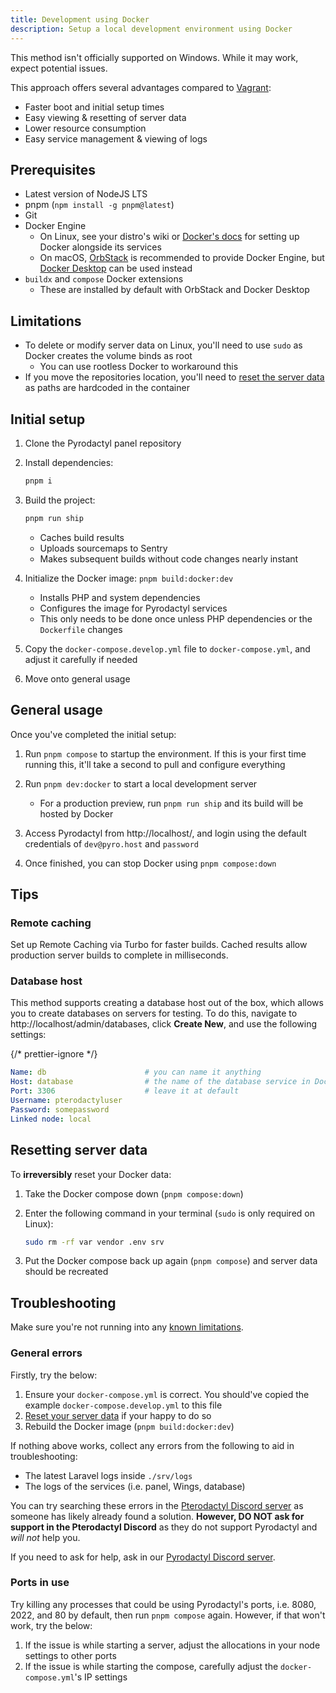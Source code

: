 ```yaml
---
title: Development using Docker
description: Setup a local development environment using Docker
---
```


<Callout type="error">
  This method isn't officially supported on Windows. While it may work, expect
  potential issues.
</Callout>

This approach offers several advantages compared to [Vagrant](vagrant):

- Faster boot and initial setup times
- Easy viewing & resetting of server data
- Lower resource consumption
- Easy service management & viewing of logs

## Prerequisites

- Latest version of NodeJS LTS
- pnpm (`npm install -g pnpm@latest`)
- Git
- Docker Engine
  - On Linux, see your distro's wiki or [Docker's docs](https://docs.docker.com/engine/install/) for setting up Docker alongside its services
  - On macOS, [OrbStack](https://orbstack.dev/) is recommended to provide Docker Engine, but [Docker Desktop](https://www.docker.com/products/docker-desktop/) can be used instead
- `buildx` and `compose` Docker extensions
  - These are installed by default with OrbStack and Docker Desktop

## Limitations

- To delete or modify server data on Linux, you'll need to use `sudo` as Docker creates the volume binds as root
  - You can use rootless Docker to workaround this
- If you move the repositories location, you'll need to [reset the server data](#resetting-server-data) as paths are hardcoded in the container

## Initial setup

1. Clone the Pyrodactyl panel repository

1. Install dependencies:

   ```bash
   pnpm i
   ```

1. Build the project:

   ```bash
   pnpm run ship
   ```

   - Caches build results
   - Uploads sourcemaps to Sentry
   - Makes subsequent builds without code changes nearly instant

1. Initialize the Docker image: `pnpm build:docker:dev`

   - Installs PHP and system dependencies
   - Configures the image for Pyrodactyl services
   - This only needs to be done once unless PHP dependencies or the `Dockerfile` changes

1. Copy the `docker-compose.develop.yml` file to `docker-compose.yml`, and adjust it carefully if needed

1. Move onto general usage

## General usage

Once you've completed the initial setup:

1. Run `pnpm compose` to startup the environment. If this is your first time running this, it'll take a second to pull and configure everything

1. Run `pnpm dev:docker` to start a local development server

   - For a production preview, run `pnpm run ship` and its build will be hosted by Docker

1. Access Pyrodactyl from http://localhost/, and login using the default credentials of `dev@pyro.host` and `password`

1. Once finished, you can stop Docker using `pnpm compose:down`

## Tips

### Remote caching

Set up Remote Caching via Turbo for faster builds. Cached results allow production server builds to complete in milliseconds.

### Database host

This method supports creating a database host out of the box, which allows you to create databases on servers for testing. To do this, navigate to http://localhost/admin/databases, click **Create New**, and use the following settings:

{/* prettier-ignore */}
```yaml
Name: db                      # you can name it anything
Host: database                # the name of the database service in Docker
Port: 3306                    # leave it at default
Username: pterodactyluser
Password: somepassword
Linked node: local
```

## Resetting server data

To **irreversibly** reset your Docker data:

1. Take the Docker compose down (`pnpm compose:down`)

1. Enter the following command in your terminal (`sudo` is only required on Linux):

   ```bash
   sudo rm -rf var vendor .env srv
   ```

1. Put the Docker compose back up again (`pnpm compose`) and server data should be recreated

## Troubleshooting

Make sure you're not running into any [known limitations](#limitations).

### General errors

Firstly, try the below:

1. Ensure your `docker-compose.yml` is correct. You should've copied the example `docker-compose.develop.yml` to this file
1. [Reset your server data](#resetting-server-data) if your happy to do so
1. Rebuild the Docker image (`pnpm build:docker:dev`)

If nothing above works, collect any errors from the following to aid in troubleshooting:

- The latest Laravel logs inside `./srv/logs`
- The logs of the services (i.e. panel, Wings, database)

You can try searching these errors in the [Pterodactyl Discord server](https://discord.gg/pterodactyl) as someone has likely already found a solution. **However, DO NOT ask for support in the Pterodactyl Discord** as they do not support Pyrodactyl and _will not_ help you.

If you need to ask for help, ask in our [Pyrodactyl Discord server](https://discord.gg/FGWKZT5dxv).

### Ports in use

Try killing any processes that could be using Pyrodactyl's ports, i.e. 8080, 2022, and 80 by default, then run `pnpm compose` again. However, if that won't work, try the below:

1. If the issue is while starting a server, adjust the allocations in your node settings to other ports
1. If the issue is while starting the compose, carefully adjust the `docker-compose.yml`'s IP settings
